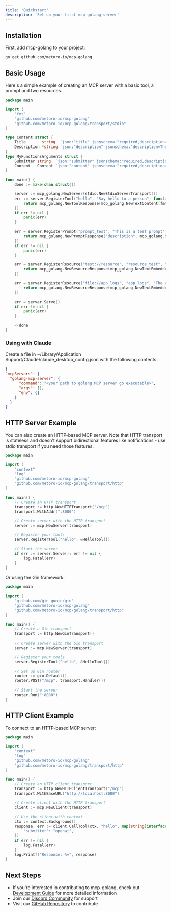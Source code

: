 ```yaml
---
title: 'Quickstart'
description: 'Set up your first mcp-golang server'
---
```


## Installation

First, add mcp-golang to your project:

```bash
go get github.com/metoro-io/mcp-golang
```

## Basic Usage

Here's a simple example of creating an MCP server with a basic tool, a prompt and two resources.

```go
package main

import (
	"fmt"
	"github.com/metoro-io/mcp-golang"
	"github.com/metoro-io/mcp-golang/transport/stdio"
)

type Content struct {
	Title       string  `json:"title" jsonschema:"required,description=The title to submit"`
	Description *string `json:"description" jsonschema:"description=The description to submit"`
}
type MyFunctionsArguments struct {
	Submitter string  `json:"submitter" jsonschema:"required,description=The name of the thing calling this tool (openai, google, claude, etc)"`
	Content   Content `json:"content" jsonschema:"required,description=The content of the message"`
}

func main() {
	done := make(chan struct{})

	server := mcp_golang.NewServer(stdio.NewStdioServerTransport())
	err := server.RegisterTool("hello", "Say hello to a person", func(arguments MyFunctionsArguments) (*mcp_golang.ToolResponse, error) {
		return mcp_golang.NewToolResponse(mcp_golang.NewTextContent(fmt.Sprintf("Hello, %s!", arguments.Submitter))), nil
	})
	if err != nil {
		panic(err)
	}

	err = server.RegisterPrompt("prompt_test", "This is a test prompt", func(arguments Content) (*mcp_golang.PromptResponse, error) {
		return mcp_golang.NewPromptResponse("description", mcp_golang.NewPromptMessage(mcp_golang.NewTextContent(fmt.Sprintf("Hello, %s!", arguments.Title)), mcp_golang.RoleUser)), nil
	})
	if err != nil {
		panic(err)
	}

	err = server.RegisterResource("test://resource", "resource_test", "This is a test resource", "application/json", func() (*mcp_golang.ResourceResponse, error) {
		return mcp_golang.NewResourceResponse(mcp_golang.NewTextEmbeddedResource("test://resource", "This is a test resource", "application/json")), nil
	})

	err = server.RegisterResource("file://app_logs", "app_logs", "The app logs", "text/plain", func() (*mcp_golang.ResourceResponse, error) {
		return mcp_golang.NewResourceResponse(mcp_golang.NewTextEmbeddedResource("file://app_logs", "This is a test resource", "text/plain")), nil
	})

	err = server.Serve()
	if err != nil {
		panic(err)
	}

	<-done
}
```

### Using with Claude
Create a file in ~/Library/Application Support/Claude/claude_desktop_config.json with the following contents:

```json
{
"mcpServers": {
  "golang-mcp-server": {
      "command": "<your path to golang MCP server go executable>",
      "args": [],
      "env": {}
    }
  }
}
```

## HTTP Server Example

You can also create an HTTP-based MCP server. Note that HTTP transport is stateless and doesn't support bidirectional features like notifications - use stdio transport if you need those features.

```go
package main

import (
    "context"
    "log"
    "github.com/metoro-io/mcp-golang"
    "github.com/metoro-io/mcp-golang/transport/http"
)

func main() {
    // Create an HTTP transport
    transport := http.NewHTTPTransport("/mcp")
    transport.WithAddr(":8080")

    // Create server with the HTTP transport
    server := mcp.NewServer(transport)

    // Register your tools
    server.RegisterTool("hello", &HelloTool{})

    // Start the server
    if err := server.Serve(); err != nil {
        log.Fatal(err)
    }
}
```

Or using the Gin framework:

```go
package main

import (
    "github.com/gin-gonic/gin"
    "github.com/metoro-io/mcp-golang"
    "github.com/metoro-io/mcp-golang/transport/http"
)

func main() {
    // Create a Gin transport
    transport := http.NewGinTransport()
    
    // Create server with the Gin transport
    server := mcp.NewServer(transport)

    // Register your tools
    server.RegisterTool("hello", &HelloTool{})

    // Set up Gin router
    router := gin.Default()
    router.POST("/mcp", transport.Handler())
    
    // Start the server
    router.Run(":8080")
}
```

## HTTP Client Example

To connect to an HTTP-based MCP server:

```go
package main

import (
    "context"
    "log"
    "github.com/metoro-io/mcp-golang"
    "github.com/metoro-io/mcp-golang/transport/http"
)

func main() {
    // Create an HTTP client transport
    transport := http.NewHTTPClientTransport("/mcp")
    transport.WithBaseURL("http://localhost:8080")

    // Create client with the HTTP transport
    client := mcp.NewClient(transport)

    // Use the client with context
    ctx := context.Background()
    response, err := client.CallTool(ctx, "hello", map[string]interface{}{
        "submitter": "openai",
    })
    if err != nil {
        log.Fatal(err)
    }
    log.Printf("Response: %v", response)
}
```

## Next Steps

- If you're interested in contributing to mcp-golang, check out [Development Guide](/development) for more detailed information
- Join our [Discord Community](https://discord.gg/33saRwE3pT) for support
- Visit our [GitHub Repository](https://github.com/metoro-io/mcp-golang) to contribute

